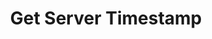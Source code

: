 ---
title: 'Get Server Timestamp'
description: 'Retrieves last time when server list was last updated'
openapi: 'GET /timestamp'
hideApiMarker: true
icon: 'clock'
---